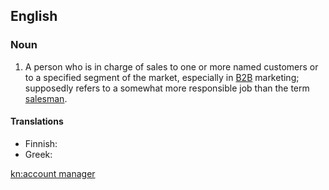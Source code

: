 ==English==

===Noun===
{{en-noun|head=[[account]] [[manager]]|s}}

# {{context|business|lang=en}} A person who is in charge of sales to one or more named customers or to a specified segment of the market, especially in [[B2B]] marketing; supposedly refers to a somewhat more responsible job than the term [[salesman]].

====Translations====
{{trans-top|person in charge of sales}}
* Finnish: {{t-|fi|yhteyspäällikkö}}
* Greek: {{t-|el|υπεύθυνος διαχείρισης λογαριασμών|m|tr=ypéfthynos diacheírisis logariasmón|sc=Grek}}
{{trans-mid}}
{{trans-bottom}}

[[kn:account manager]]